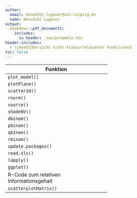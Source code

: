 ```yaml
---
author: 
  email: benedikt.lugauer@uni-leipzig.de
  name: Benedikt Lugauer
output:
  bookdown::pdf_document2:
    includes:
      in_header: _tex/preamble.tex
header-includes:
  - \chead{Übersicht nicht-klausurrelevanter Funktionen}
toc: false
---
```


+---------------------------------------------+
| Funktion                                    |
+=============================================+
| `plot_model()`                              |
+---------------------------------------------+
| `plotPlane()`                               |
+---------------------------------------------+
| `scatter3d()`                               |
+---------------------------------------------+
| `rnorm()`                                   |
+---------------------------------------------+
| `source()`                                  |
+---------------------------------------------+
| `shadeNV()`                                 |
+---------------------------------------------+
| `dbinom()`                                  |
+---------------------------------------------+
| `pbinom()`                                  |
+---------------------------------------------+
| `qbinom()`                                  |
+---------------------------------------------+
| `rbinom()`                                  |
+---------------------------------------------+
| `update.packages()`                         |
+---------------------------------------------+
| `read.xls()`                                |
+---------------------------------------------+
| `lapply()`                                  |
+---------------------------------------------+
| `ggplot()`                                  |
+---------------------------------------------+
| R-Code zum relativen Informationsgehalt     |
+---------------------------------------------+
| `scatterplotMatrix()`                       |
+---------------------------------------------+
